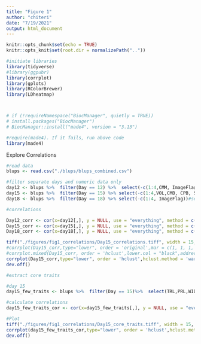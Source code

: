 ```yaml
---
title: "Figure 1"
author: "chiteri"
date: "7/19/2021"
output: html_document
---
```


```r
knitr::opts_chunk$set(echo = TRUE)
knitr::opts_knit$set(root.dir = normalizePath(".."))
```



```r
#initiate libraries
library(tidyverse)
#library(ggpubr)
library(corrplot)
library(gplots)
library(RColorBrewer)
library(LDheatmap)



# if (!requireNamespace("BiocManager", quietly = TRUE))
# install.packages("BiocManager")
# BiocManager::install("made4", version = "3.13")

#require(made4). If it fails, run above code
library(made4)

```


###############################################################################
############################# Explore Correlations ############################
###############################################################################

```r
#read data
blups <- read.csv("./blups/blups_combined.csv")

#filter separate days and numeric data only
day12 <- blups %>%  filter(Day == 12) %>%  select(-c(1:4,CMM, ImageFlag,TRL_GR, SDW, RDW, TDW, RSR)) #remove CMM, ImageFlag because they have no variance
day15 <- blups %>%  filter(Day == 15) %>% select(-c(1:4,VOL,CMB, CPB, SDW, RDW, TDW, RSR)) #seed weight- has question marks. #Seed_size is character
day18 <- blups %>%  filter(Day == 18) %>% select(-c(1:4, ImageFlag))#seed weight- has question marks. #Seed_size is character

```

```r
#correlations

Day12_corr <- cor(x=day12[,], y = NULL, use = "everything", method = c("pearson"))
Day15_corr <- cor(x=day15[,], y = NULL, use = "everything", method = c("pearson"))
Day18_corr <- cor(x=day18[,], y = NULL, use = "everything", method = c("pearson"))

```



```r

tiff("./figures/fig1_correlations/Day15_correlations.tiff", width = 15, height = 14, units = 'in', res = 150)
#corrplot(Day15_corr,type="lower", order = 'original',mar = c(1, 1, 1, 1))
#corrplot.mixed(Day15_corr, order = 'hclust',lower.col = "black",addrect = 2,tl.srt=45)
corrplot(Day15_corr,type="lower", order = 'hclust',hclust.method = 'ward.D')
dev.off()

```

```r
#extract core traits

#day 15
day15_few_traits <- blups %>%  filter(Day == 15)%>%  select(TRL,PRL,WID,CVA,LRB,LRA, SOL2,LED,RHZO,TRLUpper,NWA,SurfaceArea,DIA,DEP, TRL_GR)

#calculate correlations
day15_few_traits_cor <- cor(x=day15_few_traits[,], y = NULL, use = "everything", method = c("pearson"))

#Plot
tiff("./figures/fig1_correlations/Day15_core_traits.tiff", width = 15, height = 14, units = 'in', res = 150)
corrplot(day15_few_traits_cor,type="lower", order = 'hclust',hclust.method = 'ward.D')
dev.off()


```











